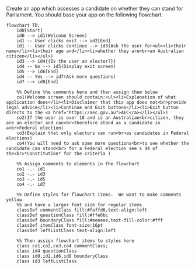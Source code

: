 

Create an app which assesses a candidate on whether they can stand for Parliament.
You should base your app on the following flowchart.

```mermaid
flowchart TD;
    id0[Start]
    id0 --> id1(Welcome Screen)
    id1 -- User clicks exit --> id2[End]
    id1 -- User clicks continue --> id3(Ask the user for<ul><li>their name</li><li>their age and</li><li>whether they are<br>an Australian citizen</li></ul>)
    id3 --> id4{{Is the user an elector?}}
    id4 -- No --> id5(Display exit screen)
    id5 --> id6[End]
    id4 -- Yes --> id7(Ask more questions)
    id7 --> id8[End]

    %% Define the comments here and then assign them below
    co1(Welcome screen should contain:<ul><li>Explanation of what application does</li><li>Disclaimer that this app does not<br>provide legal advice</li><li>Continue and Exit buttons</li><li>Exit button directs to the <a href="https://aec.gov.au">AEC</a></li></ul>)
    co2(If the user is over 18 and is an Australian<br>citizen, they are an elector and can<br>therefore stand as a candidate in a<br>Federal election)
    co3(Explain that only electors can run<br>as candidates in Federal elections) 
    co4(You will need to ask some more questions<br>to see whether the candidate can stand<br> for a Federal election see s 44 of the<br>*Constitution* for the criteria ) 

    %% Assign comments to elements in the flowchart
    co1 -.- id1
    co2 -.- id3
    co3 -.- id5
    co4 -.- id7

    %% Define styles for flowchart items.  We want to make comments yellow
    %% and have a larger font size for regular items
    classDef commentClass fill:#faffd6,text-align:left
    classDef questionClass fill:#ffe6bc
    classDef boundaryClass fill:#eeeeee,text-fill-color:#fff
    classDef itemClass font-size:16pt
    classDef leftListClass text-align:left

    %% Then assign flowchart items to styles here
    class co1,co2,co3,co4 commentClass; 
    class id4 questionClass
    class id0,id2,id6,id8 boundaryClass
    class id3 leftListClass
```
